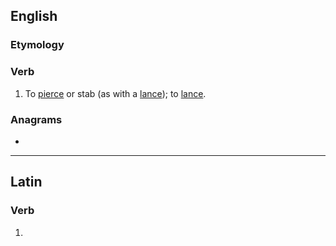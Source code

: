 ==English==

===Etymology===
{{bor|en|la|lancināre}}

===Verb===
{{en-verb|lancinat}}

# {{lb|en|transitive}} To [[pierce]] or stab (as with a [[lance]]); to [[lance]].

===Anagrams===
* {{anagrams|en|a=aaceilnnt|cantilena}}

----

==Latin==

===Verb===
{{la-verb-form|lancināte}}

# {{inflection of|lancinō||2|p|pres|actv|impr|lang=la}}